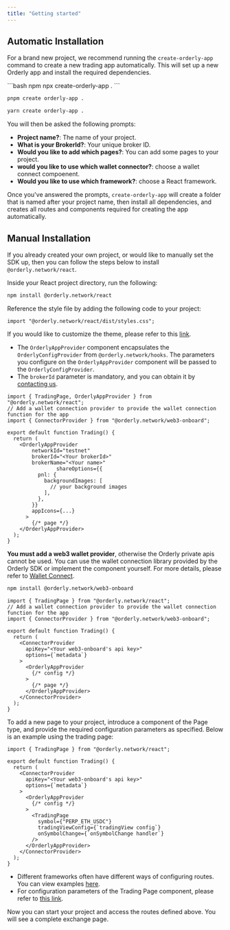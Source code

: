 ```yaml
---
title: "Getting started"
---
```


## Automatic Installation

For a brand new project, we recommend running the `create-orderly-app` command to create a new trading app automatically. This will set up a new Orderly app and install the required dependencies.

<CodeGroup>
```bash npm
npx create-orderly-app .
```

```bash pnpm
pnpm create orderly-app .
```

```bash yarn
yarn create orderly-app .
```

</CodeGroup>

You will then be asked the following prompts:

- **Project name?**: The name of your project.
- **What is your BrokerId?**: Your unique broker ID.
- **Would you like to add which pages?**: You can add some pages to your project.
- **would you like to use which wallet connector?**: choose a wallet connect compoenent.
- **Would you like to use which framework?**: choose a React framework.

Once you've answered the prompts, `create-orderly-app` will create a folder that is named after your project name, then install all dependencies, and creates all routes and components required for creating the app automatically.

## Manual Installation

If you already created your own project, or would like to manually set the SDK up, then you can follow the steps below to install `@orderly.network/react`.

<Steps>
<Step title="Installation">
 
Inside your React project directory, run the following:

```sh
npm install @orderly.network/react
```

</Step>
<Step title="Add styles">

Reference the style file by adding the following code to your project:

```tsx
import "@orderly.network/react/dist/styles.css";
```

If you would like to customize the theme, please refer to this [link](/sdks/react/theming).

</Step>
<Step title="Adding a global configuration Provider">

- The `OrderlyAppProvider` component encapsulates the `OrderlyConfigProvider` from `@orderly.network/hooks`. The parameters you configure on the `OrderlyAppProvider` component will be passed to the `OrderlyConfigProvider`.
- The `brokerId` parameter is mandatory, and you can obtain it by [contacting us](mailto:product@orderly.network).

```tsx trading.tsx
import { TradingPage, OrderlyAppProvider } from "@orderly.network/react";
// Add a wallet connection provider to provide the wallet connection function for the app
import { ConnectorProvider } from "@orderly.network/web3-onboard";

export default function Trading() {
  return (
    <OrderlyAppProvider
        networkId="testnet"
        brokerId="<Your brokerId>"
        brokerName="<Your name>"
				shareOptions={{
          pnl: {
            backgroundImages: [
              // your background images
            ],
          },
        }}
        appIcons={...}
      >
        {/* page */}
    </OrderlyAppProvider>
  );
}
```

</Step>
<Step title="Adding a wallet connection component">

**You must add a web3 wallet provider**, otherwise the Orderly private apis cannot be used. You can use the wallet connection library provided by the Orderly SDK or implement the component yourself. For more details, please refer to [Wallet Connect](/sdks/react/wallet).

```sh
npm install @orderly.network/web3-onboard
```

```tsx trading.tsx
import { TradingPage } from "@orderly.network/react";
// Add a wallet connection provider to provide the wallet connection function for the app
import { ConnectorProvider } from "@orderly.network/web3-onboard";

export default function Trading() {
  return (
    <ConnectorProvider
      apiKey="<Your web3-onboard's api key>"
      options={`metadata`}
    >
      <OrderlyAppProvider
        {/* config */}
      >
        {/* page */}
      </OrderlyAppProvider>
    </ConnectorProvider>
  );
}
```

</Step>
<Step title="Pages">

To add a new page to your project, introduce a component of the Page type, and provide the required configuration parameters as specified. Below is an example using the trading page:

```tsx trading.tsx
import { TradingPage } from "@orderly.network/react";

export default function Trading() {
  return (
    <ConnectorProvider
      apiKey="<Your web3-onboard's api key>"
      options={`metadata`}
    >
      <OrderlyAppProvider
        {/* config */}
      >
        <TradingPage
          symbol={"PERP_ETH_USDC"}
          tradingViewConfig={`tradingView config`}
          onSymbolChange={`onSymbolChange handler`}
        />
      </OrderlyAppProvider>
    </ConnectorProvider>
  );
}
```

- Different frameworks often have different ways of configuring routes. You can view examples [here](/sdks/react/next).
- For configuration parameters of the Trading Page component, please refer to [this link](/sdks/react/components/trading).

</Step>
<Step title="Done">

Now you can start your project and access the routes defined above. You will see a complete exchange page.

</Step>
</Steps>
